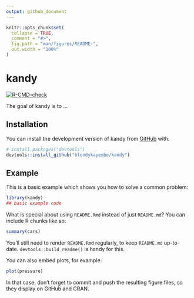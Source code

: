 ```yaml
---
output: github_document
---
```


<!-- README.md is generated from README.Rmd. Please edit that file -->

```r
knitr::opts_chunk$set(
  collapse = TRUE,
  comment = "#>",
  fig.path = "man/figures/README-",
  out.width = "100%"
)
```

# kandy

<!-- badges: start -->
[![R-CMD-check](https://github.com/blondykayembe/kandy/actions/workflows/R-CMD-check.yaml/badge.svg)](https://github.com/blondykayembe/kandy/actions/workflows/R-CMD-check.yaml)
<!-- badges: end -->

The goal of kandy is to ...

## Installation

You can install the development version of kandy from [GitHub](https://github.com/) with:

``` r
# install.packages("devtools")
devtools::install_github("blondykayembe/kandy")
```

## Example

This is a basic example which shows you how to solve a common problem:

```r
library(kandy)
## basic example code
```

What is special about using `README.Rmd` instead of just `README.md`? You can include R chunks like so:

```r
summary(cars)
```

You'll still need to render `README.Rmd` regularly, to keep `README.md` up-to-date. `devtools::build_readme()` is handy for this.

You can also embed plots, for example:

```r
plot(pressure)
```

In that case, don't forget to commit and push the resulting figure files, so they display on GitHub and CRAN.
